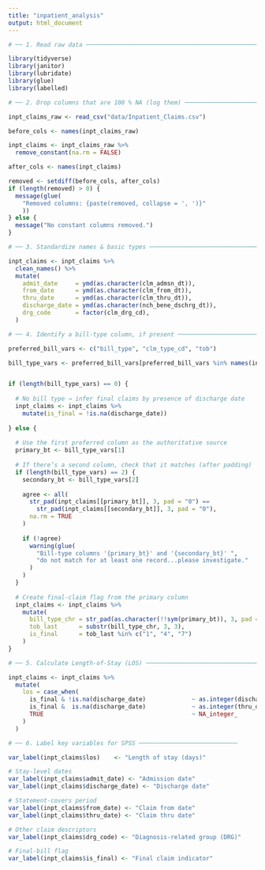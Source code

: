 ```yaml
---
title: "inpatient_analysis"
output: html_document
---
```


```r

# ── 1. Read raw data ─────────────────────────────────────────────────────────

library(tidyverse)
library(janitor)
library(lubridate)
library(glue)
library(labelled)

```

```r

# ── 2. Drop columns that are 100 % NA (log them) ────────────────────────────

inpt_claims_raw <- read_csv("data/Inpatient_Claims.csv")

before_cols <- names(inpt_claims_raw)

inpt_claims <- inpt_claims_raw %>%
  remove_constant(na.rm = FALSE)

after_cols <- names(inpt_claims)

removed <- setdiff(before_cols, after_cols)
if (length(removed) > 0) {
  message(glue(
    "Removed columns: {paste(removed, collapse = ', ')}"
    ))
} else {
  message("No constant columns removed.")
}

```
 
```r

# ── 3. Standardize names & basic types ──────────────────────────────────────

inpt_claims <- inpt_claims %>%
  clean_names() %>%
  mutate(
    admit_date     = ymd(as.character(clm_admsn_dt)),
    from_date      = ymd(as.character(clm_from_dt)),
    thru_date      = ymd(as.character(clm_thru_dt)),
    discharge_date = ymd(as.character(nch_bene_dschrg_dt)),
    drg_code       = factor(clm_drg_cd),
  )

```

```r

# ── 4. Identify a bill-type column, if present ──────────────────────────────

preferred_bill_vars <- c("bill_type", "clm_type_cd", "tob")

bill_type_vars <- preferred_bill_vars[preferred_bill_vars %in% names(inpt_claims)]


if (length(bill_type_vars) == 0) {
  
  # No bill type → infer final claims by presence of discharge date
  inpt_claims <- inpt_claims %>%
    mutate(is_final = !is.na(discharge_date))
  
} else {
  
  # Use the first preferred column as the authoritative source
  primary_bt <- bill_type_vars[1]
  
  # If there’s a second column, check that it matches (after padding)
  if (length(bill_type_vars) == 2) {
    secondary_bt <- bill_type_vars[2]
    
    agree <- all(
      str_pad(inpt_claims[[primary_bt]], 3, pad = "0") ==
        str_pad(inpt_claims[[secondary_bt]], 3, pad = "0"),
      na.rm = TRUE
    )
    
    if (!agree) 
      warning(glue(
        "Bill-type columns '{primary_bt}' and '{secondary_bt}' ",
        "do not match for at least one record...please investigate."
      )
    )
  }
  
  # Create final-claim flag from the primary column
  inpt_claims <- inpt_claims %>%
    mutate(
      bill_type_chr = str_pad(as.character(!!sym(primary_bt)), 3, pad = "0"),
      tob_last      = substr(bill_type_chr, 3, 3),
      is_final      = tob_last %in% c("1", "4", "7")
    )
}

```

```r

# ── 5. Calculate Length-of-Stay (LOS) ───────────────────────────────────────

inpt_claims <- inpt_claims %>%
  mutate(
    los = case_when(
      is_final & !is.na(discharge_date)             ~ as.integer(discharge_date - admit_date),
      is_final &  is.na(discharge_date)             ~ as.integer(thru_date - admit_date),  # final but discharge missing
      TRUE                                          ~ NA_integer_                           # interim claim, leave blank
    )
  )

```

```r

# ── 6. Label key variables for SPSS ────────────────────────────

var_label(inpt_claims$los)    <- "Length of stay (days)"

# Stay-level dates
var_label(inpt_claims$admit_date) <- "Admission date"
var_label(inpt_claims$discharge_date) <- "Discharge date"

# Statement-covers period
var_label(inpt_claims$from_date) <- "Claim from date"
var_label(inpt_claims$thru_date) <- "Claim thru date"

# Other claim descriptors
var_label(inpt_claims$drg_code) <- "Diagnosis-related group (DRG)"

# Final-bill flag
var_label(inpt_claims$is_final) <- "Final claim indicator"

```

